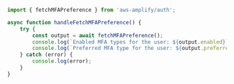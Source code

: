 ```ts
import { fetchMFAPreference } from 'aws-amplify/auth';

async function handleFetchMFAPreference() {
	try {
		const output = await fetchMFAPreference();
		console.log(`Enabled MFA types for the user: ${output.enabled}`);
		console.log(`Preferred MFA type for the user: ${output.preferred}`);
	} catch (error) {
		console.log(error);
	}
}
```